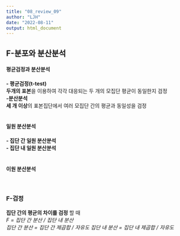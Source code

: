 ```yaml
---
title: "08_review_09"
author: "LJH"
date: "2022-08-11"
output: html_document
---
```


## **F-분포와 분산분석** \
#### **평균검정과 분산분석** \
**- 평균검정(t-test)** \
**두개의 표본**을 이용하여 각각 대응되는 두 개의 모집단 평균이 동일한지 검정 \
**-분산분석** \
**세 개 이상**의 표본집단에서 여러 모집단 간의 평균과 동일성을 검정 \
\

#### **일원 분산분석** \
**- 집단 간 일원 분산분석** \
**- 집단 내 일원 분산분석** \
\

#### **이원 분산분석** \
\

### **F-검정** \
**집단 간의 평균의 차이를 검정** 할 때 \
*F = 집단 간 분산 / 집단 내 분산* \
*집단 간 분산 = 집단 간 제곱합 / 자유도*
*집단 내 분산 = 집단 내 제곱합 / 자유도*
\



